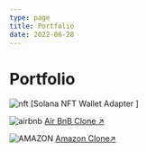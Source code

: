 ```yaml
---
type: page
title: Portfolio
date: 2022-06-28
---
```


# Portfolio



<Image
  src="/images/NFT Dashboard.png"
  alt="nft"
  width={1125}
  height={750}
  priority
  className="next-image"
/>
[Solana NFT Wallet Adapter ]


<Image
  src="/images/Airbnb-clone.png"
  alt="airbnb"
  width={1125}
  height={750}
  priority
  className="next-image"
/>
[Air BnB Clone ↗ ](https://air-bnb-clone-nfdo.vercel.app/)

<Image
  src="/images/Amazon-clone.png"
  alt="AMAZON"
  width={1125}
  height={750}
  priority
  className="next-image"
/>
[Amazon Clone↗ ](https://react-amazon-clone-fzjk.vercel.app/)
